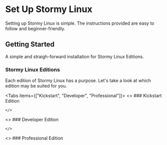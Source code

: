 
# Set Up Stormy Linux

Setting up Stormy Linux is simple. The instructions provided are easy to follow and beginner-friendly.

## Getting Started

A simple and straigh-forward installation for Stormy Linux Editions.

### Stormy Linux Editions

Each edition of Stormy Linux has a purpose. Let's take a look at which edition may be suited for you.

<Tabs items={["Kickstart", "Developer", "Professional"]}>
  <Tab>
    <>
      ### Kickstart Edition

    </>
  </Tab>
  <Tab>
    <>
      ### Developer Edition

    </>
  </Tab>
  <Tab>
    <>
      ### Professional Edition
    </>
  </Tab>

</Tabs>
